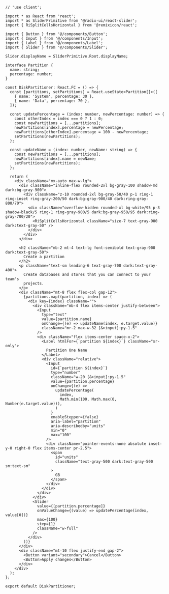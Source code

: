 ````tsx
// 'use client';

import * as React from 'react';
import * as SliderPrimitive from '@radix-ui/react-slider';
import { RiSplitCellsHorizontal } from '@remixicon/react';

import { Button } from '@/components/Button';
import { Input } from '@/components/Input';
import { Label } from '@/components/Label';
import { Slider } from '@/components/Slider';

Slider.displayName = SliderPrimitive.Root.displayName;

interface Partition {
  name: string;
  percentage: number;
}

const DiskPartitioner: React.FC = () => {
  const [partitions, setPartitions] = React.useState<Partition[]>([
    { name: 'System', percentage: 30 },
    { name: 'Data', percentage: 70 },
  ]);

  const updatePercentage = (index: number, newPercentage: number) => {
    const otherIndex = index === 0 ? 1 : 0;
    const newPartitions = [...partitions];
    newPartitions[index].percentage = newPercentage;
    newPartitions[otherIndex].percentage = 100 - newPercentage;
    setPartitions(newPartitions);
  };

  const updateName = (index: number, newName: string) => {
    const newPartitions = [...partitions];
    newPartitions[index].name = newName;
    setPartitions(newPartitions);
  };

  return (
    <div className="mx-auto max-w-lg">
      <div className="inline-flex rounded-2xl bg-gray-100 shadow-md dark:bg-gray-900">
        <div className="z-10 rounded-2xl bg-gray-50/40 p-1 ring-1 ring-inset ring-gray-200/50 dark:bg-gray-900/40 dark:ring-gray-800/70">
          <div className="overflow-hidden rounded-xl bg-white/95 p-3 shadow-black/5 ring-1 ring-gray-900/5 dark:bg-gray-950/95 dark:ring-gray-700/20">
            <RiSplitCellsHorizontal className="size-7 text-gray-900 dark:text-gray-50" />
          </div>
        </div>
      </div>

      <h2 className="mb-2 mt-4 text-lg font-semibold text-gray-900 dark:text-gray-50">
        Create a partition
      </h2>
      <p className="text-sm leading-6 text-gray-700 dark:text-gray-400">
        Create databases and stores that you can connect to your team's
        projects.
      </p>
      <div className="mt-8 flex flex-col gap-12">
        {partitions.map((partition, index) => (
          <div key={index} className="">
            <div className="mb-4 flex items-center justify-between">
              <Input
                type="text"
                value={partition.name}
                onChange={(e) => updateName(index, e.target.value)}
                className="mr-2 max-w-32 [&>input]:py-1.5"
              />
              <div className="flex items-center space-x-2">
                <Label htmlFor={`partition ${index}`} className="sr-only">
                  Partition One Name
                </Label>
                <div className="relative">
                  <Input
                    id={`partition ${index}`}
                    type="number"
                    className="w-20 [&>input]:py-1.5"
                    value={partition.percentage}
                    onChange={(e) =>
                      updatePercentage(
                        index,
                        Math.min(100, Math.max(0, Number(e.target.value))),
                      )
                    }
                    enableStepper={false}
                    aria-label="partition"
                    aria-describedby="units"
                    min="0"
                    max="100"
                  />
                  <div className="pointer-events-none absolute inset-y-0 right-0 flex items-center pr-2.5">
                    <span
                      id="units"
                      className="text-gray-500 dark:text-gray-500 sm:text-sm"
                    >
                      GB
                    </span>
                  </div>
                </div>
              </div>
            </div>
            <Slider
              value={[partition.percentage]}
              onValueChange={(value) => updatePercentage(index, value[0])}
              max={100}
              step={1}
              className="w-full"
            />
          </div>
        ))}
      </div>
      <div className="mt-10 flex justify-end gap-2">
        <Button variant="secondary">Cancel</Button>
        <Button>Apply changes</Button>
      </div>
    </div>
  );
};

export default DiskPartitioner;

````